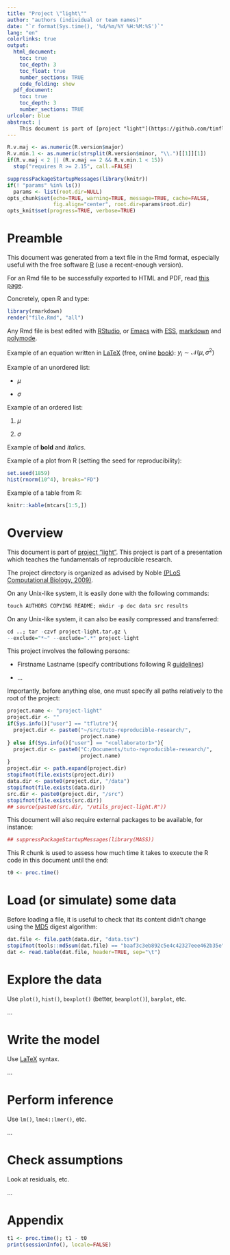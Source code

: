 ```yaml
---
title: "Project \"light\""
author: "authors (individual or team names)"
date: "`r format(Sys.time(), '%d/%m/%Y %H:%M:%S')`"
lang: "en"
colorlinks: true
output:
  html_document:
    toc: true
    toc_depth: 3
    toc_float: true
    number_sections: TRUE
    code_folding: show
  pdf_document:
    toc: true
    toc_depth: 3
    number_sections: TRUE
urlcolor: blue
abstract: |
    This document is part of [project "light"](https://github.com/timflutre/tuto-reproducible-research). This project is part of a presentation which teaches the fundamentals of reproducible research, using the free software [R](http://www.r-project.org/).
---
```


<!--
This R chunk is used to set up some options.
-->
```r
R.v.maj <- as.numeric(R.version$major)
R.v.min.1 <- as.numeric(strsplit(R.version$minor, "\\.")[[1]][1])
if(R.v.maj < 2 || (R.v.maj == 2 && R.v.min.1 < 15))
  stop("requires R >= 2.15", call.=FALSE)

suppressPackageStartupMessages(library(knitr))
if(! "params" %in% ls())
  params <- list(root.dir=NULL)
opts_chunk$set(echo=TRUE, warning=TRUE, message=TRUE, cache=FALSE,
               fig.align="center", root.dir=params$root.dir)
opts_knit$set(progress=TRUE, verbose=TRUE)
```


# Preamble

This document was generated from a text file in the Rmd format, especially useful with the free software [R](http://www.r-project.org/) (use a recent-enough version).

For an Rmd file to be successfully exported to HTML and PDF, read [this page](http://rmarkdown.rstudio.com/).

Concretely, open R and type:
```r
library(rmarkdown)
render("file.Rmd", "all")
```

Any Rmd file is best edited with [RStudio](http://www.rstudio.com/), or [Emacs](http://www.gnu.org/software/emacs/) with [ESS](http://ess.r-project.org/), [markdown](http://jblevins.org/projects/markdown-mode/) and [polymode](https://github.com/vitoshka/polymode).

Example of an equation written in [LaTeX](http://www.latex-project.org/) (free, online [book](https://en.wikibooks.org/wiki/LaTeX)): $y_i \sim \mathcal{N}(\mu, \sigma^2)$

Example of an unordered list:

* $\mu$

* $\sigma$

Example of an ordered list:

1. $\mu$

2. $\sigma$

Example of **bold** and *italics*.

Example of a plot from R (setting the seed for reproducibility):
```r
set.seed(1859)
hist(rnorm(10^4), breaks="FD")
```

Example of a table from R:
```r
knitr::kable(mtcars[1:5,])
```


# Overview

This document is part of [project "light"](https://github.com/timflutre/tuto-reproducible-research).
This project is part of a presentation which teaches the fundamentals of reproducible research.

The project directory is organized as advised by Noble [(PLoS Computational Biology, 2009)](http://dx.doi.org/10.1371/journal.pcbi.1000424).

On any Unix-like system, it is easily done with the following commands:
```r
touch AUTHORS COPYING README; mkdir -p doc data src results
```

On any Unix-like system, it can also be easily compressed and transferred:
```r
cd ..; tar -czvf project-light.tar.gz \
--exclude="*~" --exclude=".*" project-light
```

This project involves the following persons:

* Firstname Lastname (specify contributions following R [guidelines](http://journal.r-project.org/archive/2012-1/RJournal_2012-1_Hornik~et~al.pdf))

* ...

Importantly, before anything else, one must specify all paths relatively to the root of the project:
```r
project.name <- "project-light"
project.dir <- ""
if(Sys.info()["user"] == "tflutre"){
  project.dir <- paste0("~/src/tuto-reproducible-research/",
                        project.name)
} else if(Sys.info()["user"] == "<collaborator1>"){
  project.dir <- paste0("C:/Documents/tuto-reproducible-research/",
                        project.name)
}
project.dir <- path.expand(project.dir)
stopifnot(file.exists(project.dir))
data.dir <- paste0(project.dir, "/data")
stopifnot(file.exists(data.dir))
src.dir <- paste0(project.dir, "/src")
stopifnot(file.exists(src.dir))
## source(paste0(src.dir, "/utils_project-light.R"))
```

This document will also require external packages to be available, for instance:
```r
## suppressPackageStartupMessages(library(MASS))
```

This R chunk is used to assess how much time it takes to execute the R code in this document until the end:
```r
t0 <- proc.time()
```


# Load (or simulate) some data

Before loading a file, it is useful to check that its content didn't change using the [MD5](https://en.wikipedia.org/wiki/MD5) digest algorithm:
```r
dat.file <- file.path(data.dir, "data.tsv")
stopifnot(tools::md5sum(dat.file) == "baaf3c3eb892c5e4c42327eee462b35e") # fake example
dat <- read.table(dat.file, header=TRUE, sep="\t")
```


# Explore the data

Use `plot()`, `hist()`, `boxplot()` (better, `beanplot()`), `barplot`, etc.

...


# Write the model

Use [LaTeX](https://en.wikibooks.org/wiki/LaTeX) syntax.

...


# Perform inference

Use `lm()`, `lme4::lmer()`, etc.

...


# Check assumptions

Look at residuals, etc.

...


# Appendix

```r
t1 <- proc.time(); t1 - t0
print(sessionInfo(), locale=FALSE)
```
